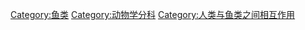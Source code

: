 {{catmore}}
{{Commonscat|Ichthyology}}

[[Category:鱼类|Category:鱼类]]
[[Category:动物学分科|Category:动物学分科]]
[[Category:人类与鱼类之间相互作用|Category:人类与鱼类之间相互作用]]